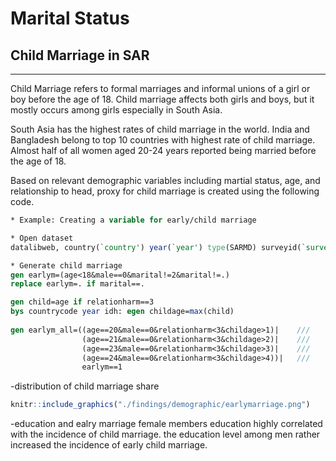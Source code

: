 # Marital Status

## Child Marriage in SAR {-}
***

Child Marriage refers to formal marriages and informal unions of a girl or boy before the age of 18. Child marriage affects both girls and boys, but it mostly occurs among girls especially in South Asia.

South Asia has the highest rates of child marriage in the world. India and Bangladesh belong to top 10 countries with highest rate of child marriage. Almost half of all women aged 20-24 years reported being married before the age of 18. 

Based on relevant demographic variables including martial status, age, and relationship to head, proxy for child marriage is created using the following code. 

```stata
* Example: Creating a variable for early/child marriage

* Open dataset
datalibweb, country(`country') year(`year') type(SARMD) surveyid(`surveyid') clear 

* Generate child marriage
gen earlym=(age<18&male==0&marital!=2&marital!=.)
replace earlym=. if marital==.

gen child=age if relationharm==3
bys countrycode year idh: egen childage=max(child)
 
gen earlym_all=((age==20&male==0&relationharm<3&childage>1)|	///
				(age==21&male==0&relationharm<3&childage>2)|	///
				(age==23&male==0&relationharm<3&childage>3)|	///
				(age==24&male==0&relationharm<3&childage>4))|	///
				earlym==1
```
-distribution of child marriage share

```{r earlymarriage, fig.cap='Early Marriage and Education Level of HH Members', out.width='80%', fig.asp=.75, fig.align='center', echo=FALSE, warning=FALSE}
knitr::include_graphics("./findings/demographic/earlymarriage.png")
```

-education and ealry marriage 
female members education highly correlated with the incidence of child marriage.
the education level among men rather increased the incidence of early child marriage. 









